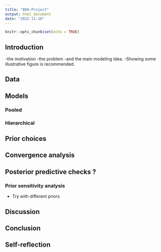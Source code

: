 ```yaml
---
title: "BDA-Project"
output: html_document
date: "2022-11-10"
---
```


```r
knitr::opts_chunk$set(echo = TRUE)
```

## Introduction 

-the motivation
-the problem
-and the main modeling idea.
-Showing some illustrative figure is recommended.

## Data


## Models 


### Pooled

### Hierarchical


## Prior choices


## Convergence analysis


## Posterior predictive checks ?


### Prior sensitivity analysis 
 - Try with different priors
 
 
 
## Discussion 

## Conclusion

## Self-reflection 